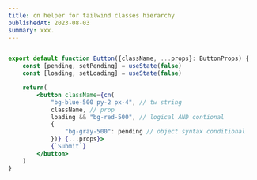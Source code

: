 ```yaml
---
title: cn helper for tailwind classes hierarchy
publishedAt: 2023-08-03
summary: xxx.
---
```


```jsx

export default function Button({className, ...props}: ButtonProps) {
    const [pending, setPending] = useState(false)
    const [loading, setLoading] = useState(false)

    return(
        <button className={cn(
            "bg-blue-500 py-2 px-4", // tw string
            className, // prop
            loading && "bg-red-500", // logical AND contional
            {
                "bg-gray-500": pending // object syntax conditional
            })} {...props}>
            {`Submit`}
        </button>
    )
}
```
